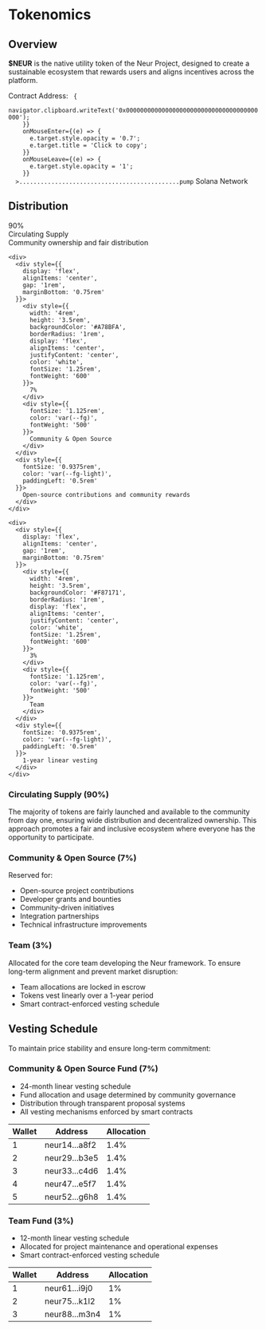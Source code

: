 # Tokenomics

## Overview

**$NEUR** is the native utility token of the Neur Project, designed to create a sustainable ecosystem that rewards users and aligns incentives across the platform.

<div style={{
  display: 'flex',
  alignItems: 'center',
  gap: '1rem',
  padding: '0.75rem 1rem',
  margin: '1rem 0',
  backgroundColor: 'rgba(0, 0, 0, 0.2)',
  borderRadius: '0.75rem',
  fontSize: '0.875rem',
}}>
  <span style={{ color: 'var(--fg-light)' }}>Contract Address:</span>
  <code 
    style={{ 
      color: 'var(--fg)',
      fontFamily: 'monospace',
      cursor: 'pointer',
      transition: 'opacity 0.2s ease',
    }}
    onClick={() => {
      navigator.clipboard.writeText('0x0000000000000000000000000000000000000000');
    }}
    onMouseEnter={(e) => {
      e.target.style.opacity = '0.7';
      e.target.title = 'Click to copy';
    }}
    onMouseLeave={(e) => {
      e.target.style.opacity = '1';
    }}
  >.............................................pump</code>
  <span style={{ 
    marginLeft: 'auto',
    color: 'var(--fg-light)',
    fontSize: '0.75rem' 
  }}>Solana Network</span>
</div>

## Distribution

<div style={{
  maxWidth: '800px',
  margin: '2rem auto',
  padding: '2rem',
  backgroundColor: 'var(--background)',
  borderRadius: '1.5rem',
}}>
  <div style={{
    display: 'flex',
    flexDirection: 'column',
    gap: '2.5rem',
  }}>
    <div>
      <div style={{
        display: 'flex',
        alignItems: 'center',
        gap: '1rem',
        marginBottom: '0.75rem'
      }}>
        <div style={{
          flex: '1',
          height: '3.5rem',
          backgroundColor: '#60A5FA',
          borderRadius: '1rem',
          display: 'flex',
          alignItems: 'center',
          paddingLeft: '1.5rem',
          color: 'white',
          fontSize: '1.25rem',
          fontWeight: '600'
        }}>
          90%
        </div>
        <div style={{ 
          fontSize: '1.125rem',
          color: 'var(--fg)',
          fontWeight: '500',
          minWidth: '160px' 
        }}>
          Circulating Supply
        </div>
      </div>
      <div style={{ 
        fontSize: '0.9375rem', 
        color: 'var(--fg-light)',
        paddingLeft: '0.5rem' 
      }}>
        Community ownership and fair distribution
      </div>
    </div>

    <div>
      <div style={{
        display: 'flex',
        alignItems: 'center',
        gap: '1rem',
        marginBottom: '0.75rem'
      }}>
        <div style={{
          width: '4rem',
          height: '3.5rem',
          backgroundColor: '#A78BFA',
          borderRadius: '1rem',
          display: 'flex',
          alignItems: 'center',
          justifyContent: 'center',
          color: 'white',
          fontSize: '1.25rem',
          fontWeight: '600'
        }}>
          7%
        </div>
        <div style={{ 
          fontSize: '1.125rem',
          color: 'var(--fg)',
          fontWeight: '500'
        }}>
          Community & Open Source
        </div>
      </div>
      <div style={{ 
        fontSize: '0.9375rem', 
        color: 'var(--fg-light)',
        paddingLeft: '0.5rem' 
      }}>
        Open-source contributions and community rewards
      </div>
    </div>

    <div>
      <div style={{
        display: 'flex',
        alignItems: 'center',
        gap: '1rem',
        marginBottom: '0.75rem'
      }}>
        <div style={{
          width: '4rem',
          height: '3.5rem',
          backgroundColor: '#F87171',
          borderRadius: '1rem',
          display: 'flex',
          alignItems: 'center',
          justifyContent: 'center',
          color: 'white',
          fontSize: '1.25rem',
          fontWeight: '600'
        }}>
          3%
        </div>
        <div style={{ 
          fontSize: '1.125rem',
          color: 'var(--fg)',
          fontWeight: '500'
        }}>
          Team
        </div>
      </div>
      <div style={{ 
        fontSize: '0.9375rem', 
        color: 'var(--fg-light)',
        paddingLeft: '0.5rem' 
      }}>
        1-year linear vesting
      </div>
    </div>
  </div>
</div>

### Circulating Supply (90%)
The majority of tokens are fairly launched and available to the community from day one, ensuring wide distribution and decentralized ownership. This approach promotes a fair and inclusive ecosystem where everyone has the opportunity to participate.

### Community & Open Source (7%)
Reserved for:
- Open-source project contributions
- Developer grants and bounties
- Community-driven initiatives
- Integration partnerships
- Technical infrastructure improvements

### Team (3%)
Allocated for the core team developing the Neur framework. To ensure long-term alignment and prevent market disruption:
- Team allocations are locked in escrow
- Tokens vest linearly over a 1-year period
- Smart contract-enforced vesting schedule

## Vesting Schedule

To maintain price stability and ensure long-term commitment:

### Community & Open Source Fund (7%)
- 24-month linear vesting schedule
- Fund allocation and usage determined by community governance
- Distribution through transparent proposal systems
- All vesting mechanisms enforced by smart contracts

<div style={{
  overflowX: 'auto',
  margin: '1rem 0'
}}>
  <table style={{
    width: '100%',
    borderCollapse: 'collapse',
    fontSize: '0.875rem'
  }}>
    <thead>
      <tr style={{
        backgroundColor: 'rgba(0, 0, 0, 0.1)',
        height: '2.5rem'
      }}>
        <th style={{ padding: '0.75rem', textAlign: 'left' }}>Wallet</th>
        <th style={{ padding: '0.75rem', textAlign: 'left' }}>Address</th>
        <th style={{ padding: '0.75rem', textAlign: 'right' }}>Allocation</th>
      </tr>
    </thead>
    <tbody>
      <tr style={{ height: '2.5rem' }}>
        <td style={{ padding: '0.75rem' }}>1</td>
        <td style={{ padding: '0.75rem', fontFamily: 'monospace' }}>neur14...a8f2</td>
        <td style={{ padding: '0.75rem', textAlign: 'right' }}>1.4%</td>
      </tr>
      <tr style={{ height: '2.5rem' }}>
        <td style={{ padding: '0.75rem' }}>2</td>
        <td style={{ padding: '0.75rem', fontFamily: 'monospace' }}>neur29...b3e5</td>
        <td style={{ padding: '0.75rem', textAlign: 'right' }}>1.4%</td>
      </tr>
      <tr style={{ height: '2.5rem' }}>
        <td style={{ padding: '0.75rem' }}>3</td>
        <td style={{ padding: '0.75rem', fontFamily: 'monospace' }}>neur33...c4d6</td>
        <td style={{ padding: '0.75rem', textAlign: 'right' }}>1.4%</td>
      </tr>
      <tr style={{ height: '2.5rem' }}>
        <td style={{ padding: '0.75rem' }}>4</td>
        <td style={{ padding: '0.75rem', fontFamily: 'monospace' }}>neur47...e5f7</td>
        <td style={{ padding: '0.75rem', textAlign: 'right' }}>1.4%</td>
      </tr>
      <tr style={{ height: '2.5rem' }}>
        <td style={{ padding: '0.75rem' }}>5</td>
        <td style={{ padding: '0.75rem', fontFamily: 'monospace' }}>neur52...g6h8</td>
        <td style={{ padding: '0.75rem', textAlign: 'right' }}>1.4%</td>
      </tr>
    </tbody>
  </table>
</div>

### Team Fund (3%)
- 12-month linear vesting schedule
- Allocated for project maintenance and operational expenses
- Smart contract-enforced vesting schedule

<div style={{
  overflowX: 'auto',
  margin: '1rem 0'
}}>
  <table style={{
    width: '100%',
    borderCollapse: 'collapse',
    fontSize: '0.875rem'
  }}>
    <thead>
      <tr style={{
        backgroundColor: 'rgba(0, 0, 0, 0.1)',
        height: '2.5rem'
      }}>
        <th style={{ padding: '0.75rem', textAlign: 'left' }}>Wallet</th>
        <th style={{ padding: '0.75rem', textAlign: 'left' }}>Address</th>
        <th style={{ padding: '0.75rem', textAlign: 'right' }}>Allocation</th>
      </tr>
    </thead>
    <tbody>
      <tr style={{ height: '2.5rem' }}>
        <td style={{ padding: '0.75rem' }}>1</td>
        <td style={{ padding: '0.75rem', fontFamily: 'monospace' }}>neur61...i9j0</td>
        <td style={{ padding: '0.75rem', textAlign: 'right' }}>1%</td>
      </tr>
      <tr style={{ height: '2.5rem' }}>
        <td style={{ padding: '0.75rem' }}>2</td>
        <td style={{ padding: '0.75rem', fontFamily: 'monospace' }}>neur75...k1l2</td>
        <td style={{ padding: '0.75rem', textAlign: 'right' }}>1%</td>
      </tr>
      <tr style={{ height: '2.5rem' }}>
        <td style={{ padding: '0.75rem' }}>3</td>
        <td style={{ padding: '0.75rem', fontFamily: 'monospace' }}>neur88...m3n4</td>
        <td style={{ padding: '0.75rem', textAlign: 'right' }}>1%</td>
      </tr>
    </tbody>
  </table>
</div>